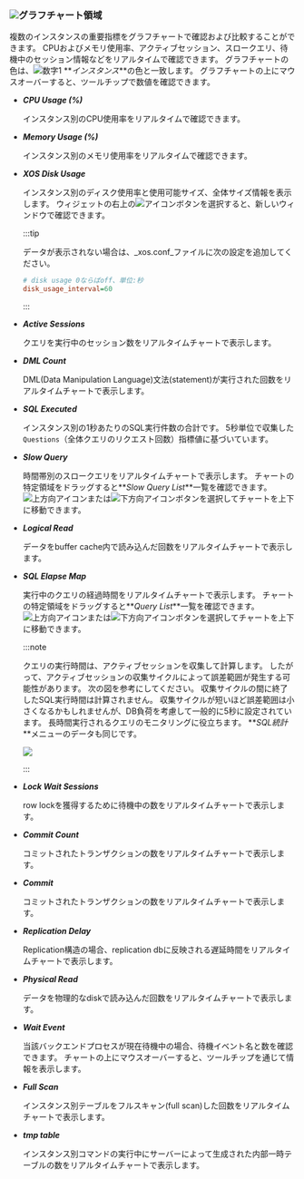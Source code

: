 ### ![](/img/number-02.png)グラフチャート領域

複数のインスタンスの重要指標をグラフチャートで確認および比較することができます。 CPUおよびメモリ使用率、アクティブセッション、スロークエリ、待機中のセッション情報などをリアルタイムで確認できます。 グラフチャートの色は、![数字1](/img/number-01.png) **_インスタンス_**の色と一致します。 グラフチャートの上にマウスオーバーすると、ツールチップで数値を確認できます。

-   **_CPU Usage (%)_**

    インスタンス別のCPU使用率をリアルタイムで確認できます。

-   **_Memory Usage (%)_**

    インスタンス別のメモリ使用率をリアルタイムで確認できます。

-   **_XOS Disk Usage_**

    インスタンス別のディスク使用率と使用可能サイズ、全体サイズ情報を表示します。 ウィジェットの右上の![アイコン](/img/ico-expander.svg)ボタンを選択すると、新しいウィンドウで確認できます。

    :::tip

    データが表示されない場合は、_xos.conf_ファイルに次の設定を追加してください。

    ```ini title='xos.conf'
    # disk usage 0ならばoff、単位:秒
    disk_usage_interval=60
    ```

    :::

-   **_Active Sessions_**

    クエリを実行中のセッション数をリアルタイムチャートで表示します。

<InDoc product='postgresql'>

-   **_DML Count_**

    DML(Data Manipulation Language)文法(statement)が実行された回数をリアルタイムチャートで表示します。

</InDoc>

<InDoc product='mysql'>

-   **_SQL Executed_**

    インスタンス別の1秒あたりのSQL実行件数の合計です。 5秒単位で収集した`Questions`（全体クエリのリクエスト回数）指標値に基づいています。

</InDoc>

-   **_Slow Query_**

    時間帯別のスロークエリをリアルタイムチャートで表示します。 チャートの特定領域をドラッグすると**_Slow Query List_**一覧を確認できます。 ![上方向アイコン](/img/up-arrow.svg)または![下方向アイコン](/img/down-arrow.svg)ボタンを選択してチャートを上下に移動できます。

-   **_Logical Read_**

    データをbuffer cache内で読み込んだ回数をリアルタイムチャートで表示します。

-   **_SQL Elapse Map_**

    実行中のクエリの経過時間をリアルタイムチャートで表示します。 チャートの特定領域をドラッグすると**_Query List_**一覧を確認できます。 ![上方向アイコン](/img/up-arrow.svg)または![下方向アイコン](/img/down-arrow.svg)ボタンを選択してチャートを上下に移動できます。

    :::note

    クエリの実行時間は、アクティブセッションを収集して計算します。 したがって、アクティブセッションの収集サイクルによって誤差範囲が発生する可能性があります。 次の図を参考にしてください。 収集サイクルの間に終了したSQL実行時間は計算されません。 収集サイクルが短いほど誤差範囲は小さくなるかもしれませんが、DB負荷を考慮して一般的に5秒に設定されています。 長時間実行されるクエリのモニタリングに役立ちます。 **_SQL統計_**メニューのデータも同じです。

    ![](/img/db-sql-elapse-map-example.png)

    :::

-   **_Lock Wait Sessions_**

    row lockを獲得するために待機中の数をリアルタイムチャートで表示します。

<InDoc product='postgresql'>

-   **_Commit Count_**

    コミットされたトランザクションの数をリアルタイムチャートで表示します。

</InDoc>

<InDoc product='mysql'>

-   **_Commit_**

    コミットされたトランザクションの数をリアルタイムチャートで表示します。

</InDoc>

-   **_Replication Delay_**

    Replication構造の場合、replication dbに反映される遅延時間をリアルタイムチャートで表示します。

-   **_Physical Read_**

    データを物理的なdiskで読み込んだ回数をリアルタイムチャートで表示します。

<InDoc product='postgresql'>

-   **_Wait Event_**

    当該バックエンドプロセスが現在待機中の場合、待機イベント名と数を確認できます。 チャートの上にマウスオーバーすると、ツールチップを通じて情報を表示します。

</InDoc>

<InDoc product='mysql'>

-   **_Full Scan_**

    インスタンス別テーブルをフルスキャン(full scan)した回数をリアルタイムチャートで表示します。

-   **_tmp table_**

    インスタンス別コマンドの実行中にサーバーによって生成された内部一時テーブルの数をリアルタイムチャートで表示します。

</InDoc>
